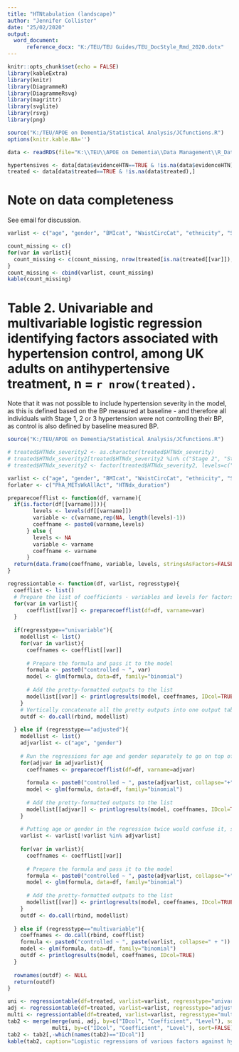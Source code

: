 ```yaml
---
title: "HTNtabulation (landscape)"
author: "Jennifer Collister"
date: "25/02/2020"
output: 
  word_document:
      reference_docx: "K:/TEU/TEU Guides/TEU_DocStyle_Rmd_2020.dotx"
---
```


```r
knitr::opts_chunk$set(echo = FALSE)
library(kableExtra)
library(knitr)
library(DiagrammeR)
library(DiagrammeRsvg)
library(magrittr)
library(svglite)
library(rsvg)
library(png)

source("K:/TEU/APOE on Dementia/Statistical Analysis/JCfunctions.R")
options(knitr.kable.NA='')

data <- readRDS(file="K:\\TEU\\APOE on Dementia\\Data Management\\R_Dataframes_TLA\\38358\\Organised\\Hypertension\\Neo\\HTN_excl.rds")

hypertensives <- data[data$evidenceHTN==TRUE & !is.na(data$evidenceHTN),]
treated <- data[data$treated==TRUE & !is.na(data$treated),]
```

# Note on data completeness

See email for discussion.

```r

varlist <- c("age", "gender", "BMIcat", "WaistCircCat", "ethnicity", "Smo_Status", "weekly_alcunits", "alc_binge_", "HTNdx_severity", "HTNdx_duration", "HTNdx_durcat", "hypmedsno", "townsend_depind", "income", "ISCED", "employment", "BirthCountryIncomeLevel", "BowelCancerScreening", "FamilyHist_CVD_", "PhA_METsWkAllAct", "METs_over150", "CVD_", "Diabetes_", "Asthma_or_COPD_", "Migraine_", "Depression_", "Back_pain_", "Other_chronic_comorbidities_")

count_missing <- c()
for(var in varlist){
  count_missing <- c(count_missing, nrow(treated[is.na(treated[[var]]),]))
}
count_missing <- cbind(varlist, count_missing)
kable(count_missing)
```

# Table 2. Univariable and multivariable logistic regression identifying factors associated with hypertension control, among UK adults on antihypertensive treatment, n = `r nrow(treated)`.

Note that it was not possible to include hypertension severity in the model, as this is defined based on the BP measured at baseline - and therefore all individuals with Stage 1, 2 or 3 hypertension were not controlling their BP, as control is also defined by baseline measured BP.


```r
source("K:/TEU/APOE on Dementia/Statistical Analysis/JCfunctions.R")

# treated$HTNdx_severity2 <- as.character(treated$HTNdx_severity)
# treated$HTNdx_severity2[treated$HTNdx_severity2 %in% c("Stage 2", "Stage 3")] <- "Stage 2 or 3"
# treated$HTNdx_severity2 <- factor(treated$HTNdx_severity2, levels=c("Normotensive", "Stage 1", "Stage 2 or 3"))

varlist <- c("age", "gender", "BMIcat", "WaistCircCat", "ethnicity", "Smo_Status", "weekly_alcunits", "alc_binge_", "HTNdx_durcat", "hypmedsno", "townsend_depind", "income", "ISCED", "employment", "BirthCountryIncomeLevel", "BowelCancerScreening", "FamilyHist_CVD_", "METs_over150", "CVD_", "Diabetes_", "Asthma_or_COPD_", "Migraine_", "Depression_", "Back_pain_", "Other_chronic_comorbidities_")
forlater <- c("PhA_METsWkAllAct", "HTNdx_duration")

preparecoefflist <- function(df, varname){
  if(is.factor(df[[varname]])){
        levels <- levels(df[[varname]])
        variable <- c(varname,rep(NA, length(levels)-1))
        coeffname <- paste0(varname,levels)
      } else {
        levels <- NA
        variable <- varname
        coeffname <- varname
      }
  return(data.frame(coeffname, variable, levels, stringsAsFactors=FALSE))
}

regressiontable <- function(df, varlist, regresstype){
  coefflist <- list()
  # Prepare the list of coefficients - variables and levels for factors or blanks for continuous
  for(var in varlist){
      coefflist[[var]] <- preparecoefflist(df=df, varname=var)
  }
  
  if(regresstype=="univariable"){
    modellist <- list()
    for(var in varlist){
      coeffnames <- coefflist[[var]]
      
      # Prepare the formula and pass it to the model
      formula <- paste0("controlled ~ ", var)
      model <- glm(formula, data=df, family="binomial")
      
      # Add the pretty-formatted outputs to the list
      modellist[[var]] <- printlogresults(model, coeffnames, IDcol=TRUE)
    }
    # Vertically concatenate all the pretty outputs into one output table
    outdf <- do.call(rbind, modellist)
    
  } else if (regresstype=="adjusted"){
    modellist <- list()
    adjvarlist <- c("age", "gender")
  
    # Run the regressions for age and gender separately to go on top of the table
    for(adjvar in adjvarlist){
      coeffnames <- preparecoefflist(df=df, varname=adjvar)
      
      formula <- paste0("controlled ~ ", paste(adjvarlist, collapse="+"))
      model <- glm(formula, data=df, family="binomial")
      
      # Add the pretty-formatted outputs to the list
      modellist[[adjvar]] <- printlogresults(model, coeffnames, IDcol=TRUE)
    }
        
    # Putting age or gender in the regression twice would confuse it, so make sure they're not in the varlist
    varlist <- varlist[!varlist %in% adjvarlist]
    
    for(var in varlist){
      coeffnames <- coefflist[[var]]
      
      # Prepare the formula and pass it to the model
      formula <- paste0("controlled ~ ", paste(adjvarlist, collapse="+"), "+", var)
      model <- glm(formula, data=df, family="binomial")
      
      # Add the pretty-formatted outputs to the list
      modellist[[var]] <- printlogresults(model, coeffnames, IDcol=TRUE)
    }
    outdf <- do.call(rbind, modellist)
    
  } else if (regresstype=="multivariable"){
    coeffnames <- do.call(rbind, coefflist)
    formula <- paste0("controlled ~ ", paste(varlist, collapse=" + "))
    model <- glm(formula, data=df, family="binomial")
    outdf <- printlogresults(model, coeffnames, IDcol=TRUE)
  }
  
  rownames(outdf) <- NULL
  return(outdf)
}

uni <- regressiontable(df=treated, varlist=varlist, regresstype="univariable")
adj <- regressiontable(df=treated, varlist=varlist, regresstype="adjusted")
multi <- regressiontable(df=treated, varlist=varlist, regresstype="multivariable")
tab2 <- merge(merge(uni, adj, by=c("IDcol", "Coefficient", "Level"), sort=FALSE),
              multi, by=c("IDcol", "Coefficient", "Level"), sort=FALSE)
tab2 <- tab2[,-which(names(tab2)=="IDcol")]
kable(tab2, caption="Logistic regressions of various factors against hypertension control status, odds ratios are for successful BP control.")


```















